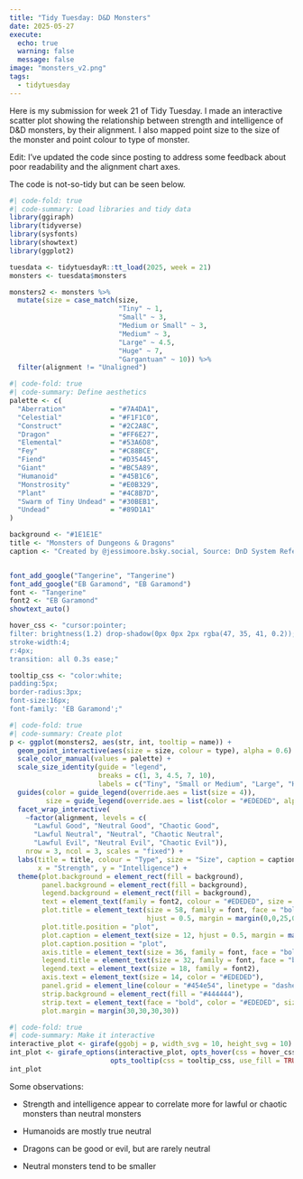 ```yaml
---
title: "Tidy Tuesday: D&D Monsters"
date: 2025-05-27
execute:
  echo: true
  warning: false
  message: false
image: "monsters_v2.png"
tags: 
  - tidytuesday
---
```


Here is my submission for week 21 of Tidy Tuesday. I made an interactive scatter plot showing the relationship between strength and intelligence of D&D monsters, by their alignment. I also mapped point size to the size of the monster and point colour to type of monster.

Edit: I've updated the code since posting to address some feedback about poor readability and the alignment chart axes.

The code is not-so-tidy but can be seen below.

```r
#| code-fold: true
#| code-summary: Load libraries and tidy data
library(ggiraph)
library(tidyverse)
library(sysfonts)
library(showtext)
library(ggplot2)

tuesdata <- tidytuesdayR::tt_load(2025, week = 21)
monsters <- tuesdata$monsters

monsters2 <- monsters %>%
  mutate(size = case_match(size,
                           "Tiny" ~ 1,
                           "Small" ~ 3,
                           "Medium or Small" ~ 3,
                           "Medium" ~ 3,
                           "Large" ~ 4.5,
                           "Huge" ~ 7,
                           "Gargantuan" ~ 10)) %>%
  filter(alignment != "Unaligned")
```

```r
#| code-fold: true
#| code-summary: Define aesthetics
palette <- c(
  "Aberration"           = "#7A4DA1",
  "Celestial"            = "#F1F1C0",
  "Construct"            = "#2C2A8C",
  "Dragon"               = "#FF6E27",
  "Elemental"            = "#53A6D8",
  "Fey"                  = "#C88BCE",
  "Fiend"                = "#D35445",
  "Giant"                = "#BC5A89",
  "Humanoid"             = "#45B1C6",
  "Monstrosity"          = "#E0B329",
  "Plant"                = "#4C8B7D",
  "Swarm of Tiny Undead" = "#30BEB1",
  "Undead"               = "#89D1A1"
)

background <- "#1E1E1E"
title <- "Monsters of Dungeons & Dragons"
caption <- "Created by @jessimoore.bsky.social, Source: DnD System Reference Document v5.2.1"


font_add_google("Tangerine", "Tangerine")
font_add_google("EB Garamond", "EB Garamond")
font <- "Tangerine"
font2 <- "EB Garamond"
showtext_auto()

hover_css <- "cursor:pointer; 
filter: brightness(1.2) drop-shadow(0px 0px 2px rgba(47, 35, 41, 0.2));
stroke-width:4;
r:4px;
transition: all 0.3s ease;"

tooltip_css <- "color:white;
padding:5px;
border-radius:3px;
font-size:16px;
font-family: 'EB Garamond';"
```

```r
#| code-fold: true
#| code-summary: Create plot
p <- ggplot(monsters2, aes(str, int, tooltip = name)) +
  geom_point_interactive(aes(size = size, colour = type), alpha = 0.6) +
  scale_color_manual(values = palette) +
  scale_size_identity(guide = "legend",
                      breaks = c(1, 3, 4.5, 7, 10),
                      labels = c("Tiny", "Small or Medium", "Large", "Huge", "Gargantuan")) +
  guides(color = guide_legend(override.aes = list(size = 4)),
         size = guide_legend(override.aes = list(color = "#EDEDED", alpha = 1))) +
  facet_wrap_interactive(
    ~factor(alignment, levels = c(
      "Lawful Good", "Neutral Good", "Chaotic Good",
      "Lawful Neutral", "Neutral", "Chaotic Neutral",
      "Lawful Evil", "Neutral Evil", "Chaotic Evil")),
    nrow = 3, ncol = 3, scales = "fixed") +
  labs(title = title, colour = "Type", size = "Size", caption = caption,
       x = "Strength", y = "Intelligence") +
  theme(plot.background = element_rect(fill = background),
        panel.background = element_rect(fill = background),
        legend.background = element_rect(fill = background),
        text = element_text(family = font2, colour = "#EDEDED", size = 16),
        plot.title = element_text(size = 58, family = font, face = "bold",
                                  hjust = 0.5, margin = margin(0,0,25,0)),
        plot.title.position = "plot",
        plot.caption = element_text(size = 12, hjust = 0.5, margin = margin(40,0,0,0)),
        plot.caption.position = "plot",
        axis.title = element_text(size = 36, family = font, face = "bold"),
        legend.title = element_text(size = 32, family = font, face = "bold"),
        legend.text = element_text(size = 18, family = font2),
        axis.text = element_text(size = 14, color = "#EDEDED"),
        panel.grid = element_line(colour = "#454e54", linetype = "dashed"),
        strip.background = element_rect(fill = "#444444"),
        strip.text = element_text(face = "bold", color = "#EDEDED", size = 16),
        plot.margin = margin(30,30,30,30))
```

```r
#| code-fold: true
#| code-summary: Make it interactive
interactive_plot <- girafe(ggobj = p, width_svg = 10, height_svg = 10) # needed to experiment with the size
int_plot <- girafe_options(interactive_plot, opts_hover(css = hover_css),
                         opts_tooltip(css = tooltip_css, use_fill = TRUE))
int_plot
```

Some observations:

-   Strength and intelligence appear to correlate more for lawful or chaotic monsters than neutral monsters

-   Humanoids are mostly true neutral

-   Dragons can be good or evil, but are rarely neutral

-   Neutral monsters tend to be smaller

